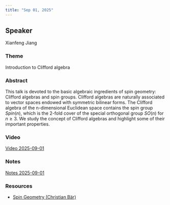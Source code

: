```yaml
---
title: "Sep 01, 2025"
---
```


## Speaker
Xianfeng Jiang

### Theme
Introduction to Clifford algebra

### Abstract
This talk is devoted to the basic algebraic ingredients of spin geometry: Clifford
algebras and spin groups. Clifford algebras are naturally associated to vector spaces
endowed with symmetric bilinear forms. The Clifford algebra of the n-dimensional
Euclidean space contains the spin group $Spin(n)$, which is the 2-fold cover of the
special orthogonal group $SO(n)$ for $n \ge 3$. We study the concept of Clifford algebras and
highlight some of their important properties.

### Video  
[Video 2025-09-01](https://drive.google.com/file/d/1oc-9mVavo4ov3-TuvyuWjjVw9tho2_5P/view?usp=sharing)

### Notes  
[Notes 2025-09-01](https://drive.google.com/file/d/1rLasL_Jgf8gFKuis5aMg_VH4Le_Bk115/view?usp=sharing)

### Resources  
- [Spin Geometry (Christian Bär)](https://drive.google.com/file/d/1GbkRLjgx5aitNtW42gnpcq4Xt0zwyZIe/view?usp=sharing)